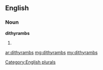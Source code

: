 ==English==

===Noun===
'''dithyrambs'''

# {{plural of|[[dithyramb]]}}

[[Category:English plurals]]

[[ar:dithyrambs]]
[[mg:dithyrambs]]
[[my:dithyrambs]]